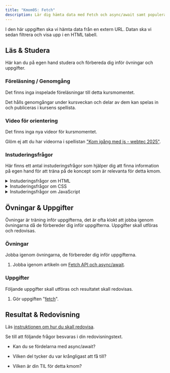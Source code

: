 ```yaml
---
title: "Kmom05: Fetch"
description: Lär dig hämta data med Fetch och async/await samt populera tabeller.
---
```





I den här uppgiften ska vi hämta data från en extern URL. Datan ska vi sedan filtrera och visa upp i en HTML tabell.




## Läs & Studera


Här kan du på egen hand studera och förbereda dig inför övningar och uppgifter.



### Föreläsning / Genomgång

Det finns inga inspelade föreläsningar till detta kursmomentet.

Det hålls genomgångar under kursveckan och delar av dem kan spelas in och publiceras i kursens spellista.



### Video för orientering

Det finns inga nya videor för kursmomentet.

Glöm ej att du har videorna i spellistan ["Kom igång med js - webtec 2025"](https://www.youtube.com/watch?v=ZfK9H6555xo&list=PLKtP9l5q3ce-IVBzwNsm32_cxxscvpc-W).



### Instuderingsfrågor

Här finns ett antal instuderingsfrågor som hjälper dig att finna information på egen hand för att träna på de koncept som är relevanta för detta kmom.

<details>
<summary>Instuderingsfrågor om HTML</summary>

1. Vad är en tabell i HTML?

1. Vilka delar kan en tabell bestå av i HTML?

</details>

<details>
<summary>Instuderingsfrågor om CSS</summary>

1. Hur kan jag styla en tabell med CSS?

</details>

<details>
<summary>Instuderingsfrågor om JavaScript</summary>

1. Hur kan jag uppdatera en HTML tabell med JavaScript?

1. Vad är fetch i JavaScript?

1. Hur fungerar async await i JavaScript?

</details>




## Övningar & Uppgifter

Övningar är träning inför uppgifterna, det är ofta klokt att jobba igenom övningarna då de förbereder dig inför uppgifterna. Uppgifter skall utföras och redovisas.



### Övningar

Jobba igenom övningarna, de förbereder dig inför uppgifterna.

1. Jobba igenom artikeln om [Fetch API och async/await](/website/laromaterial/ovning/fetch/).




### Uppgifter

Följande uppgifter skall utföras och resultatet skall redovisas.

1. Gör uppgiften "[fetch](/website/laromaterial/uppgift/kmom05-fetch)".



## Resultat & Redovisning

Läs [instruktionen om hur du skall redovisa](/website/laromaterial/instruktion/resultat-och-redovisning).

Se till att följande frågor besvaras i din redovisningstext.

* Kan du se fördelarna med async/await?

* Vilken del tycker du var krångligast att få till?

* Vilken är din TIL för detta kmom?
